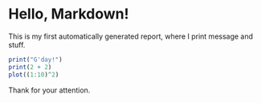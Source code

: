 # Hello, Markdown!

This is my first automatically generated report, 
where I print message and stuff.

```r
print("G'day!")
print(2 + 2)
plot((1:10)^2)
```

Thank for your attention.